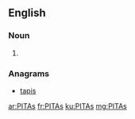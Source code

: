 {{also|pitas}}
==English==

===Noun===
{{head|en|noun plural form}}

# {{plural of|PITA|lang=en}}

===Anagrams===
* [[tapis#English|tapis]]

[[ar:PITAs]]
[[fr:PITAs]]
[[ku:PITAs]]
[[mg:PITAs]]